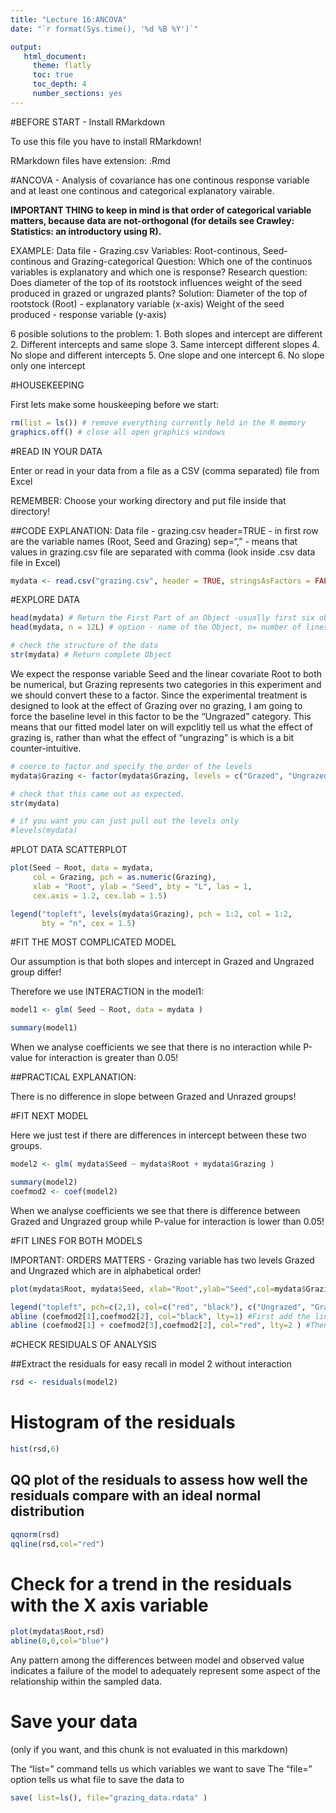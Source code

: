 ```yaml
---
title: "Lecture 16:ANCOVA"
date: "`r format(Sys.time(), '%d %B %Y')`"

output:
   html_document:
     theme: flatly
     toc: true
     toc_depth: 4
     number_sections: yes
---    
```


#BEFORE START - Install RMarkdown

To use this file you have to install RMarkdown!

RMarkdown files have extension: .Rmd

#ANCOVA - Analysis of covariance has one continous response variable and at least one continous and categorical explanatory vairable. 

**IMPORTANT THING to keep in mind is that order of categorical variable matters, because data are not-orthogonal (for details see Crawley: Statistics: an introductory using R). **

EXAMPLE: 
Data file - Grazing.csv
Variables: Root-continous, Seed-continous and Grazing-categorical
Question: Which one of the continuos variables is explanatory and which one is response?
Research question: Does diameter of the top of its rootstock influences weight of the seed produced in grazed or ungrazed plants?
Solution: 
Diameter of the top of rootstock (Root) - explanatory variable (x-axis)
Weight of the seed produced - response variable (y-axis)

6 posible solutions to the problem:
1. Both slopes and intercept are different
2. Different intercepts and same slope
3. Same intercept different slopes
4. No slope and different intercepts
5. One slope and one intercept
6. No slope only one intercept

#HOUSEKEEPING

First lets make some houskeeping before we start:

```r
rm(list = ls()) # remove everything currently held in the R memory
graphics.off() # close all open graphics windows 
```

#READ IN YOUR DATA

Enter or read in your data from a file as a CSV (comma separated) file from Excel

REMEMBER: Choose your working directory and put file inside that directory!

##CODE EXPLANATION:
Data file - grazing.csv
header=TRUE - in first row are the variable names (Root, Seed and Grazing)
sep="," - means that values in grazing.csv file are separated with comma (look inside .csv data file in Excel)

```r
mydata <- read.csv("grazing.csv", header = TRUE, stringsAsFactors = FALSE)
```

#EXPLORE DATA

```r
head(mydata) # Return the First Part of an Object -usually first six observations
head(mydata, n = 12L) # option - name of the Object, n= number of lines you want to see (12) from the start of the Object

# check the structure of the data
str(mydata) # Return complete Object
```

We expect the response variable Seed and the linear covariate Root to both be numerical, but Grazing represents two categories in this experiment and we should convert these to a factor. Since the experimental treatment is designed to look at the effect of Grazing over no grazing, I am going to force the baseline level in this factor to be the "Ungrazed" category. This means that our fitted model later on will expclitly tell us what the effect of grazing is, rather than what the effect of "ungrazing" is which is a bit counter-intuitive.

```r

# coerce to factor and specify the order of the levels
mydata$Grazing <- factor(mydata$Grazing, levels = c("Grazed", "Ungrazed"))

# check that this came out as expected.
str(mydata) 

# if you want you can just pull out the levels only
#levels(mydata)
```


#PLOT DATA SCATTERPLOT
```r

plot(Seed ~ Root, data = mydata,
     col = Grazing, pch = as.numeric(Grazing),
     xlab = "Root", ylab = "Seed", bty = "L", las = 1,
     cex.axis = 1.2, cex.lab = 1.5)

legend("topleft", levels(mydata$Grazing), pch = 1:2, col = 1:2,
       bty = "n", cex = 1.5)
```



#FIT THE MOST COMPLICATED MODEL

Our assumption is that both slopes and intercept in Grazed and Ungrazed group differ!

Therefore we use INTERACTION in the model1:

```r
model1 <- glm( Seed ~ Root, data = mydata )

summary(model1)

```
When we analyse coefficients we see that there is no interaction while P-value for interaction is greater than 0.05!



##PRACTICAL EXPLANATION:

There is no difference in slope between Grazed and Unrazed groups!

#FIT NEXT MODEL

Here we just test if there are differences in intercept between these two groups.

```r
model2 <- glm( mydata$Seed ~ mydata$Root + mydata$Grazing )

summary(model2)
coefmod2 <- coef(model2)
```

When we analyse coefficients we see that there is difference between Grazed and Ungrazed group while P-value for interaction is lower than 0.05!


#FIT LINES FOR BOTH MODELS

IMPORTANT: ORDERS MATTERS - Grazing variable has two levels Grazed and Ungrazed which are in alphabetical order!

```r
plot(mydata$Root, mydata$Seed, xlab="Root",ylab="Seed",col=mydata$Grazing, pch=as.numeric(mydata$Grazing))

legend("topleft", pch=c(2,1), col=c("red", "black"), c("Ungrazed", "Grazed"))
abline (coefmod2[1],coefmod2[2], col="black", lty=1) #First add the line for the Grazed group
abline (coefmod2[1] + coefmod2[3],coefmod2[2], col="red", lty=2 ) #Then add the line for the Ungrazed group
```


#CHECK RESIDUALS OF ANALYSIS

##Extract the residuals for easy recall in model 2 without interaction


```r
rsd <- residuals(model2)
```

# Histogram of the residuals

```r
hist(rsd,6)
```


## QQ plot of the residuals to assess how well the residuals compare with an ideal normal distribution

```r
qqnorm(rsd)
qqline(rsd,col="red")
```



# Check for a trend in the residuals with the X axis variable
```r
plot(mydata$Root,rsd)
abline(0,0,col="blue")
```
Any pattern among the differences between model and observed value indicates a failure of the model to adequately represent some aspect of the relationship within the sampled data.

# Save your data 

(only if you want, and this chunk is not evaluated in this markdown)

The "list=" command tells us which variables we want to save
The "file=" option tells us what file to save the data to

```r
save( list=ls(), file="grazing_data.rdata" )
```


